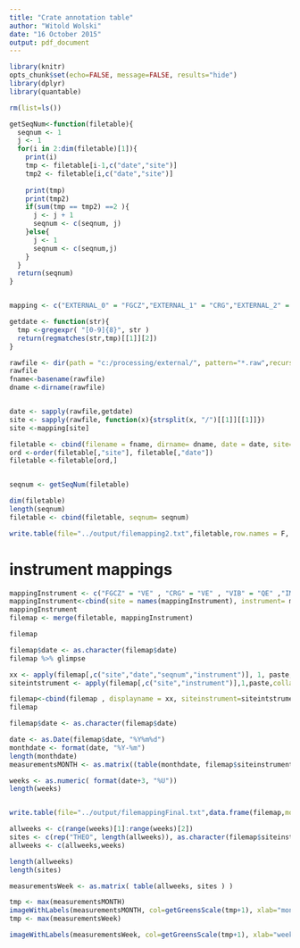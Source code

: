 ```yaml
---
title: "Crate annotation table"
author: "Witold Wolski"
date: "16 October 2015"
output: pdf_document
---
```




```r
library(knitr)
opts_chunk$set(echo=FALSE, message=FALSE, results="hide")
library(dplyr)
library(quantable)

```

```r
rm(list=ls())

getSeqNum<-function(filetable){
  seqnum <- 1
  j <- 1
  for(i in 2:dim(filetable)[1]){
    print(i)
    tmp <- filetable[i-1,c("date","site")]
    tmp2 <- filetable[i,c("date","site")]
    
    print(tmp)
    print(tmp2)
    if(sum(tmp == tmp2) ==2 ){
      j <- j + 1
      seqnum <- c(seqnum, j)
    }else{
      j <- 1
      seqnum <- c(seqnum,j)
    }
  }
  return(seqnum)
}


mapping <- c("EXTERNAL_0" = "FGCZ","EXTERNAL_1" = "CRG","EXTERNAL_2" = "VIB" ,"EXTERNAL_3" = "MPI","EXTERNAL_4" = "IMP" )

getdate <- function(str){
  tmp <-gregexpr( "[0-9]{8}", str )
  return(regmatches(str,tmp)[[1]][2])
}

rawfile <- dir(path = "c:/processing/external/", pattern="*.raw",recursive = T)
rawfile
fname<-basename(rawfile)
dname <-dirname(rawfile)


date <- sapply(rawfile,getdate)
site <- sapply(rawfile, function(x){strsplit(x, "/")[[1]][[1]]})
site <-mapping[site]

filetable <- cbind(filename = fname, dirname= dname, date = date, site=site)
ord <-order(filetable[,"site"], filetable[,"date"])
filetable <-filetable[ord,]


seqnum <- getSeqNum(filetable)

dim(filetable)
length(seqnum)
filetable <- cbind(filetable, seqnum= seqnum)

write.table(file="../output/filemapping2.txt",filetable,row.names = F, quote = F)

```

# instrument mappings

```r
mappingInstrument <- c("FGCZ" = "VE" , "CRG" = "VE" , "VIB" = "QE" ,"IMP" = "DIV", "MPI" = "VE")
mappingInstrument<-cbind(site = names(mappingInstrument), instrument= mappingInstrument)
mappingInstrument
filemap <- merge(filetable, mappingInstrument)

filemap

```


```r

filemap$date <- as.character(filemap$date)
filemap %>% glimpse

xx <- apply(filemap[,c("site","date","seqnum","instrument")], 1, paste,collapse = "_")
siteintstrument <- apply(filemap[,c("site","instrument")],1,paste,collapse="_")

filemap<-cbind(filemap , displayname = xx, siteinstrument=siteintstrument)
filemap
```

```r
filemap$date <- as.character(filemap$date)

date <- as.Date(filemap$date, "%Y%m%d")
monthdate <- format(date, "%Y-%m")
length(monthdate)
measurementsMONTH <- as.matrix((table(monthdate, filemap$siteinstrument)))

weeks <- as.numeric( format(date+3, "%U"))
length(weeks)


write.table(file="../output/filemappingFinal.txt",data.frame(filemap,monthdate=monthdate, week = weeks),row.names = F, quote = F, sep="\t")

allweeks <- c(range(weeks)[1]:range(weeks)[2])
sites <- c(rep("THEO", length(allweeks)), as.character(filemap$siteinstrument))
allweeks <- c(allweeks,weeks)

length(allweeks)
length(sites)

measurementsWeek <- as.matrix( table(allweeks, sites ) )

tmp <- max(measurementsMONTH)
imageWithLabels(measurementsMONTH, col=getGreensScale(tmp+1), xlab="months")
tmp <- max(measurementsWeek)

imageWithLabels(measurementsWeek, col=getGreensScale(tmp+1), xlab="weeks")


```


